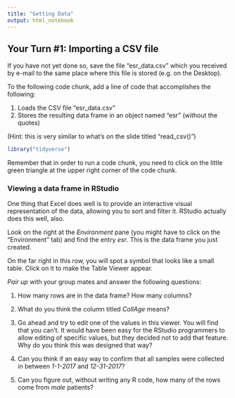 ```yaml
---
title: "Getting Data"
output: html_notebook
---
```


## Your Turn #1: Importing a CSV file

If you have not yet done so, save the file "esr_data.csv" which you received by e-mail to the same place where this file is stored (e.g. on the Desktop).

To the following code chunk, add a line of code that accomplishes the following:

1. Loads the CSV file "esr_data.csv"
2. Stores the resulting data frame in an object named "esr" (without the quotes)

(Hint: this is very similar to what's on the slide titled "read_csv()")

```r
library("tidyverse")


```

Remember that in order to run a code chunk, you need to click on the little green triangle at the upper right corner of the code chunk.

### Viewing a data frame in RStudio

One thing that Excel does well is to provide an interactive visual representation of the data, allowing you to sort and filter it. RStudio actually does this well, also.

Look on the right at the *Environment* pane (you might have to click on the "Environment" tab) and find the entry *esr*. This is the data frame you just created. 

On the far right in this row, you will spot a symbol that looks like a small table. Click on it to make the Table Viewer appear.

*Pair up* with your group mates and answer the following questions:

1. How many rows are in the data frame? How many columns?

2. What do you think the column titled *CollAge* means?

3. Go ahead and try to edit one of the values in this viewer. You will find that you can't. It would have been easy for the RStudio programmers to allow editing of specific values, but they decided not to add that feature. Why do you think this was designed that way?

4. Can you think if an easy way to confirm that all samples were collected in between *1-1-2017* and *12-31-2017*?

5. Can you figure out, without writing any R code, how many of the rows come from *male* patients?


